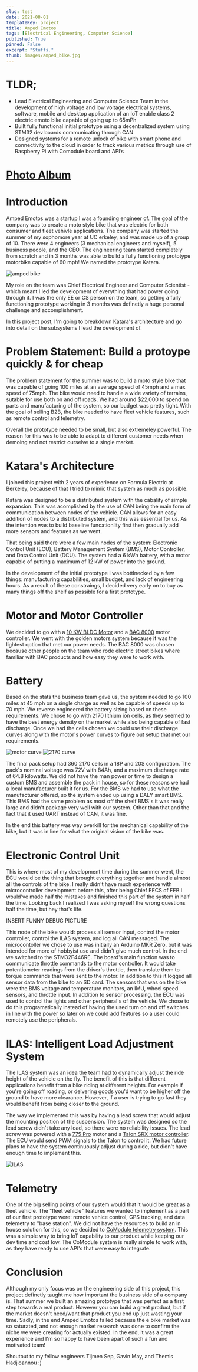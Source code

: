 ```yaml
---
slug: test
date: 2021-08-01
templateKey: project
title: Amped Emotos
tags: [Electrical Engineering, Computer Science]
published: True
pinned: False
excerpt: "Stuffs."
thumb: images/amped_bike.jpg
---
```


# TLDR;

- Lead Electrical Engineering and Computer Science Team in the development of high voltage and low voltage electrical
systems, software, mobile and desktop application of an IoT enable class 2 electric emoto bike capable of going up to 65mPh
- Built fully functional initial prototype using a decentralized system using STM32 dev boards communicating through CAN
- Designed systems for a remote unlock of bike with smart phone and connectivity to the cloud in order to track various metrics
through use of Raspberry Pi with Comodule board and API’s

# [Photo Album](https://photos.app.goo.gl/cWPPMNzK5nw2ipwP8)

# Introduction

Amped Emotos was a startup I was a founding engineer of. The goal of the company was to create a moto style bike
that was electric for both consumer and fleet vehivle applications. The company was started the summer of my sophomore year at 
UC erkeley, and was made up of a group of 10. There were 4 engineers (3 mechanical engineers and myself), 5 business people, 
and the CEO. The engineering team started completely from scratch and in 3 months was able to build a fully functioning 
prototype motorbike capable of 60 mph! We named the prototype Katara.

![amped bike](./images/amped_bike.jpg)

My role on the team was Chief Electrical Engineer and Computer Scientist - which meant I led the development of everything 
that had power going through it. I was the only EE or CS person on the team, so getting a fully functioning prototype working 
in 3 months was definetly a huge personal challenge and accomplishment. 

In this project post, I'm going to breakdown Katara's architecture and go into detail on the subsystems I lead the development of.

# Problem Statement: Build a protoype quickly & for cheap

The problem statement for the summer was to build a moto style bike that was capable of going 100 miles at an average speed of 45mph and
a max speed of 75mph. The bike would need to handle a wide variety of terrains, sutable for use both on and off roads. We had around $22,000
to spend on parts and manufacturing of the system, so our budget was pretty tight. With the goal of selling B2B, the bike needed to have fleet
vehicle features, such as remote control and telemetry.

Overall the prototype needed to be small, but also extremeley powerful. The reason for this was to be able to adapt to different customer needs when 
demoing and not restrict ourselve to a single market. 

# Katara's Architecture

I joined this project with 2 years of experience on Formula Electric at Berkeley, because of that I tried to mimic that system 
as much as possible.

Katara was designed to be a distributed system with the cabality of simple expansion. This was acomplished by the use of CAN being
the main form of communication between nodes of the vehicle. CAN allows for an easy addition of nodes to a distributed system, and this
was essential for us. As the intention was to build baseline funcationlity first then gradually add more sensors and features as we went.

That being said there were a few main nodes of the system: Electronic Control Unit (ECU), Battery Management System (BMS), Motor Controller, 
and Data Control Unit (DCU). The system had a 6 kWh battery, with a motor capable of putting a maximum of 12 kW of power into the ground. 

In the development of the initial prototype I was bottlnecked by a few things: manufacturing capabilities, small budget, and 
lack of engineering hours. As a result of these constraings, I decided very early on to buy as many things off the shelf
as possible for a first prototype.

# Motor and Motor Controller

We decided to go with a [10 KW BLDC Motor](https://goldenmotor.bike/product/48-volt-10kw-bldc-motor-air-cooled/) and a 
[BAC 8000](https://www.acceleratedsystems.com/products/electric-motor-controllers/bac8000) motor controller. We went with the golden motors 
system because it was the lightest option that met our power needs. The BAC 8000 was chosen because other people on the team who rode 
electric street bikes where familiar with BAC products and how easy they were to work with.

# Battery

Based on the stats the business team gave us, the system needed to go 100 miles at 45 mph on a single charge as well as be capable of speeds up to 70 mph. 
We reverse engineered the battery sizing based on these requirements. We chose to go with 2170 lithium ion cells, as they seemed to have the best energy density 
on the market while also being capable of fast discharge. Once we had the cells chosen we could use their discharge curves along with the motor's power
curves to figure out setup that met our requirements. 

![motor curve](./images/motor_curve.png)
![2170 curve](./images/battery_curve.png)

The final pack setup had 360 2170 cells in a 18P and 20S configuration. The pack's nominal voltage was 72V with 84Ah, and a maximum discharge rate of 64.8 kilowatts.
We did not have the man power or time to design a custom BMS and assemble the pack in house, so for these reasons we had a local manufacturer built it for us. For the 
BMS we had to use what the manufacturer offered, so the system ended up using a DALY smart BMS. This BMS had the same problem as most off the shelf BMS's it was really 
large and didn't package very well with our system. Other than that and the fact that it used UART instead of CAN, it was fine. 

In the end this battery was way overkill for the mechanical capability of the bike, but it was in line for what the original vision of the bike was.

# Electronic Control Unit

This is where most of my development time during the summer went, the ECU would be the thing that brought everything together and handle almost all the controls of 
the bike. I really didn't have much experience with microcontroller development before this, after being Chief EECS of FEB I would've made half the mistakes and finished
this part of the system in half the time. Looking back I realized I was asking myself the wrong questions half the time, but hey that's life.

INSERT FUNNY DEBUG PICTURE

This node of the bike would: process all sensor input, control the motor controller, control the ILAS system, and log all CAN messaged. The microcontoller we chose to
use was initially an Arduino MKR Zero, but it was intended for more of hobbyist use and didn't give much control. In the end we switched to the STM32F446RE. The board's 
main function was to communicate throttle commands to the motor controller. It would take potentiometer readings from the driver's throttle, then translate them to torque 
commands that were sent to the motor. In addition to this it logged all sensor data from the bike to an SD card. The sensors that was on the bike were the BMS voltage 
and temperature monitors, an IMU, wheel speed sensors, and throttle input. In addition to sensor processing, the ECU was used to control the lights and other peripheral's 
of the vehicle. We chose to do this programatically instead of having the used turn on and off switches in line with the power so later on we could add features so a user
could remotely use the peripherals.

# ILAS: Intelligent Load Adjustment System

The ILAS system was an idea the team had to dynamically adjust the ride height of the vehicle on the fly. The benefit of this is that different applications
benefit from a bike riding at different heights. For example if you're going off roading, or delvering goods you'd want to be higher off the ground to have 
more clearance. However, if a user is trying to go fast they would benefit from being closer to the ground. 

The way we implemented this was by having a lead screw that would adjust the mounting position of the suspension. The system was designed so the lead screw 
didn't take any load, so there were no reliability issues. The lead screw was powered with a [775 Pro](https://motors.vex.com/vexpro-motors/775pro#sljv8tn) motor 
and a [Talon SRX motor controller](https://www.vexrobotics.com/217-8080.html). The ECU would send PWM signals to the Talon to control it. We had future plans 
to have the system continuously adjust during a ride, but didn't have enough time to implement this.

![ILAS](./images/ilas_1.jpg)

# Telemetry

One of the big selling points of our system would that it would be great as a fleet vehicle. The "fleet vehicle" features we wanted to implement as a part
of our first prototype were: remote vehice control, GPS tracking, and data telemetry to "base station". We did not have the resources to build an in house
solution for this, so we decided to [CoModule telemetry system](https://www.comodule.com/). This was a simple way to bring IoT capability to our product while 
keeping our dev time and cost low. The CoModule system is really simple to work with, as they have ready to use API's that were easy to integrate. 

# Conclusion

Although my only focus was on the engineering side of this project, this project definetly taught me how important the 
business side of a company is. That summer we built an amazing prototype that was perfect as a first step towards a real product.
However you can build a great product, but if the market doesn't need/want that product you end up just wasting your time. Sadly, in the
end Amped Emotos failed because the e bike market was so saturated, and not enough market research was done to confirm the niche
we were creating for actually existed. In the end, it was a great experience and I'm so happy to have been apart of such a fun and
motivated team! 

Shoutout to my fellow engineers Tijmen Sep, Gavin May, and Themis Hadjioannou :)
